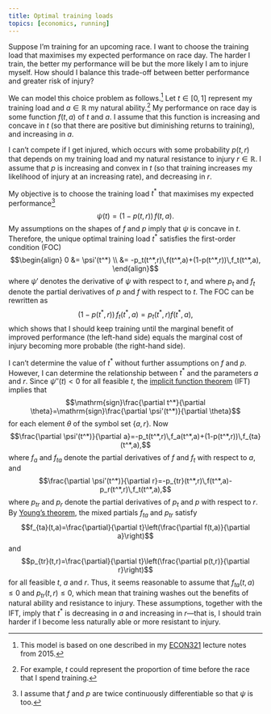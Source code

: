 ```yaml
---
title: Optimal training loads
topics: [economics, running]
---
```


Suppose I'm training for an upcoming race.
I want to choose the training load that maximises my expected performance on race day.
The harder I train, the better my performance will be but the more likely I am to injure myself.
How should I balance this trade-off between better performance and greater risk of injury?

We can model this choice problem as follows.[^econ321]
Let $t\in[0,1]$ represent my training load and $a\in\mathbb{R}$ my natural ability.[^t-interpretation]
My performance on race day is some function $f(t,a)$ of $t$ and $a$.
I assume that this function is increasing and concave in $t$ (so that there are positive but diminishing returns to training), and increasing in $a$.

[^econ321]: This model is based on one described in my [ECON321](https://www.canterbury.ac.nz/courseinfo/GetCourseDetails.aspx?course=ECON321&occurrence=15S1(C)&year=2015) lecture notes from 2015.

[^t-interpretation]: For example, $t$ could represent the proportion of time before the race that I spend training.

I can't compete if I get injured, which occurs with some probability $p(t,r)$ that depends on my training load and my natural resistance to injury $r\in\mathbb{R}$.
I assume that $p$ is increasing and convex in $t$ (so that training increases my likelihood of injury at an increasing rate), and decreasing in $r$.

My objective is to choose the training load $t^*$ that maximises my expected performance[^continuity]
$$\psi(t)=(1-p(t,r))\,f(t,a).$$
My assumptions on the shapes of $f$ and $p$ imply that $\psi$ is concave in $t$.
Therefore, the unique optimal training load $t^*$ satisfies the first-order condition (FOC)
$$\begin{align}
0
&= \psi'(t^*) \\
&= -p_t(t^*,r)\,f(t^*,a)+(1-p(t^*,r))\,f_t(t^*,a),
\end{align}$$
where $\psi'$ denotes the derivative of $\psi$ with respect to $t$, and
where $p_t$ and $f_t$ denote the partial derivatives of $p$ and $f$ with respect to $t$.
The FOC can be rewritten as
$$(1-p(t^*,r))\,f_t(t^*,a)=p_t(t^*,r)f(t^*,a),$$
which shows that I should keep training until the marginal benefit of improved performance (the left-hand side) equals the marginal cost of injury becoming more probable (the right-hand side).

[^continuity]: I assume that $f$ and $p$ are twice continuously differentiable so that $\psi$ is too.

I can't determine the value of $t^*$ without further assumptions on $f$ and $p$.
However, I can determine the relationship between $t^*$ and the parameters $a$ and $r$.
Since $\psi''(t)<0$ for all feasible $t$, the [implicit function theorem](https://en.wikipedia.org/wiki/Implicit_function_theorem) (IFT) implies that
$$\mathrm{sign}\frac{\partial t^*}{\partial \theta}=\mathrm{sign}\frac{\partial \psi'(t^*)}{\partial \theta}$$
for each element $\theta$ of the symbol set $\{a,r\}$.
Now
$$\frac{\partial \psi'(t^*)}{\partial a}=-p_t(t^*,r)\,f_a(t^*,a)+(1-p(t^*,r))\,f_{ta}(t^*,a),$$
where $f_a$ and $f_{ta}$ denote the partial derivatives of $f$ and $f_t$ with respect to $a$, and
$$\frac{\partial \psi'(t^*)}{\partial r}=-p_{tr}(t^*,r)\,f(t^*,a)-p_r(t^*,r)\,f_t(t^*,a),$$
where $p_{tr}$ and $p_r$ denote the partial derivatives of $p_t$ and $p$ with respect to $r$.
By [Young's theorem](https://en.wikipedia.org/wiki/Symmetry_of_second_derivatives), the mixed partials $f_{ta}$ and $p_{tr}$ satisfy
$$f_{ta}(t,a)=\frac{\partial}{\partial t}\left(\frac{\partial f(t,a)}{\partial a}\right)$$
and
$$p_{tr}(t,r)=\frac{\partial}{\partial t}\left(\frac{\partial p(t,r)}{\partial r}\right)$$
for all feasible $t$, $a$ and $r$.
Thus, it seems reasonable to assume that $f_{ta}(t,a)\le0$ and $p_{tr}(t,r)\le0$, which mean that training washes out the benefits of natural ability and resistance to injury.
These assumptions, together with the IFT, imply that $t^*$ is decreasing in $a$ and increasing in $r$---that is, I should train harder if I become less naturally able or more resistant to injury.
